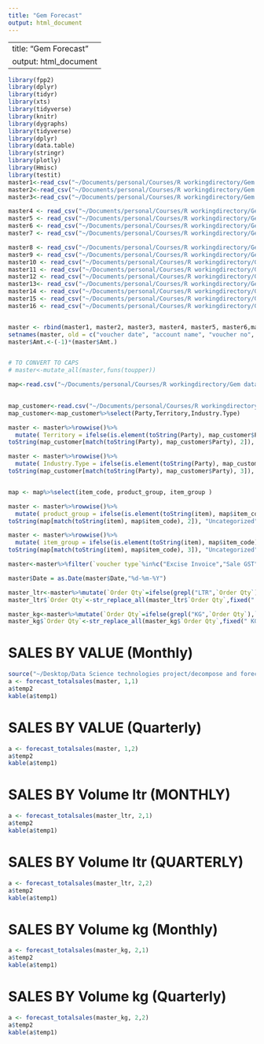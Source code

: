 ```yaml
---
title: "Gem Forecast"
output: html_document
---
```


---
title: "Gem Forecast"
output: html_document
---

``` r

library(fpp2)
library(dplyr)
library(tidyr)
library(xts)
library(tidyverse)
library(knitr)
library(dygraphs)
library(tidyverse)
library(dplyr)
library(data.table)
library(stringr)
library(plotly)
library(Hmisc)
library(testit)
master1<-read_csv("~/Documents/personal/Courses/R workingdirectory/Gem data/invoice_2015-AMJ.csv")
master2<-read_csv("~/Documents/personal/Courses/R workingdirectory/Gem data/invoice_2015-JAS.csv")
master3<-read_csv("~/Documents/personal/Courses/R workingdirectory/Gem data/invoice_2015-OND.csv")

master4 <- read_csv("~/Documents/personal/Courses/R workingdirectory/Gem data/invoice_2016_JFM.csv")
master5 <- read_csv("~/Documents/personal/Courses/R workingdirectory/Gem data/invoice_2016_AMJ.csv")
master6 <- read_csv("~/Documents/personal/Courses/R workingdirectory/Gem data/invoice_2016_JAS.csv")
master7 <- read_csv("~/Documents/personal/Courses/R workingdirectory/Gem data/invoice_2016_OND.csv")

master8 <- read_csv("~/Documents/personal/Courses/R workingdirectory/Gem data/invoice_2017-JFM.csv")
master9 <- read_csv("~/Documents/personal/Courses/R workingdirectory/Gem data/invoice_2017-APR_MAY_JUN.csv")
master10 <- read_csv("~/Documents/personal/Courses/R workingdirectory/Gem data/invoice_2017-jul-aug.csv")
master11 <- read_csv("~/Documents/personal/Courses/R workingdirectory/Gem data/invoice_2017-sept.csv")
master12 <- read_csv("~/Documents/personal/Courses/R workingdirectory/Gem data/invoice_2018-OND.csv")
master13<- read_csv("~/Documents/personal/Courses/R workingdirectory/Gem data/invoice_2018-JFM.csv")
master14 <- read_csv("~/Documents/personal/Courses/R workingdirectory/Gem data/invoice_20180713 (7).csv")
master15 <- read_csv("~/Documents/personal/Courses/R workingdirectory/Gem data/invoice_2018-may.csv")
master16 <- read_csv("~/Documents/personal/Courses/R workingdirectory/Gem data/invoice_2018-jun.csv")


master <- rbind(master1, master2, master3, master4, master5, master6,master7,master8,master9,master10,master11,master12,master13,master14,master15,master16)
setnames(master, old = c("voucher date", "account name", "voucher no", "product name", "quantity", "rate", "amount"), new=c("Date", "Party", "Vch No.", "item", "Order Qty", "Price", "Amt."))
master$Amt.<-(-1)*(master$Amt.)


# TO CONVERT TO CAPS  
# master<-mutate_all(master,funs(toupper))

map<-read.csv("~/Documents/personal/Courses/R workingdirectory/Gem data/gem_product_code_mapping.csv")
              

map_customer<-read.csv("~/Documents/personal/Courses/R workingdirectory/Gem data/gem_customer_mapping.csv")
map_customer<-map_customer%>%select(Party,Territory,Industry.Type)

master <- master%>%rowwise()%>%
  mutate( Territory = ifelse(is.element(toString(Party), map_customer$Party),
toString(map_customer[match(toString(Party), map_customer$Party), 2]), "Uncategorized"))

master <- master%>%rowwise()%>%
  mutate( Industry.Type = ifelse(is.element(toString(Party), map_customer$Party),
toString(map_customer[match(toString(Party), map_customer$Party), 3]), "Uncategorized"))


map <- map%>%select(item_code, product_group, item_group )

master <- master%>%rowwise()%>%
  mutate( product_group = ifelse(is.element(toString(item), map$item_code),
toString(map[match(toString(item), map$item_code), 2]), "Uncategorized"))

master <- master%>%rowwise()%>%
  mutate( item_group = ifelse(is.element(toString(item), map$item_code),
toString(map[match(toString(item), map$item_code), 3]), "Uncategorized"))

master<-master%>%filter(`voucher type`%in%c("Excise Invoice","Sale GST"))

master$Date = as.Date(master$Date,"%d-%m-%Y")

master_ltr<-master%>%mutate(`Order Qty`=ifelse(grepl("LTR",`Order Qty`),`Order Qty`,"0 LTRS"))%>%rowwise()%>%filter(`Order Qty` != "0 LTRS")
master_ltr$`Order Qty`<-str_replace_all(master_ltr$`Order Qty`,fixed(" LTRS"),"")%>%as.numeric()

master_kg<-master%>%mutate(`Order Qty`=ifelse(grepl("KG",`Order Qty`),`Order Qty`,"0 KGS"))%>%rowwise()%>%filter(`Order Qty` != "0 KGS")
master_kg$`Order Qty`<-str_replace_all(master_kg$`Order Qty`,fixed(" KGS"),"")%>%as.numeric()

```




# SALES BY VALUE (Monthly)

``` r
source("~/Desktop/Data Science technologies project/decompose and forecast functions/forecast_totalsales.R")
a <- forecast_totalsales(master, 1,1)
a$temp2
kable(a$temp1)

```




# SALES BY VALUE (Quarterly)

``` r

a <- forecast_totalsales(master, 1,2)
a$temp2
kable(a$temp1)

```



# SALES BY Volume ltr (MONTHLY)

``` r
a <- forecast_totalsales(master_ltr, 2,1)
a$temp2
kable(a$temp1)

```



# SALES BY Volume ltr (QUARTERLY)

``` r
a <- forecast_totalsales(master_ltr, 2,2)
a$temp2
kable(a$temp1)
```



# SALES BY Volume kg (Monthly)

``` r
a <- forecast_totalsales(master_kg, 2,1)
a$temp2
kable(a$temp1)
```



# SALES BY Volume kg (Quarterly)

``` r
a <- forecast_totalsales(master_kg, 2,2)
a$temp2
kable(a$temp1)
```





















